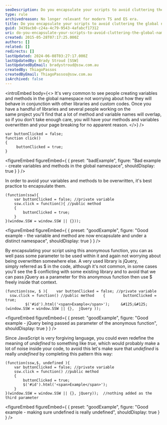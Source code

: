 ```yaml
---
seoDescription: Do you encapsulate your scripts to avoid cluttering the global namespace and clashing with other scripts?
type: rule
archivedreason: No longer relevant for modern TS and ES era.
title: Do you encapsulate your scripts to avoid cluttering the global namespace and clashing with other scripts?
guid: 3439acb0-c24a-4c79-9543-4afabcf17312
uri: do-you-encapsulate-your-scripts-to-avoid-cluttering-the-global-namespace-and-clashing-with-other-scripts
created: 2015-05-28T07:17:25.000Z
authors: []
related: []
redirects: []
lastUpdated: 2024-06-08T03:27:17.000Z
lastUpdatedBy: Brady Stroud [SSW]
lastUpdatedByEmail: bradystroud@ssw.com.au
createdBy: ThiagoPassos
createdByEmail: ThiagoPassos@ssw.com.au
isArchived: false
---
```


<introEmbed
  body={<>
It's very common to see people creating variables and methods in the global namespace not worrying about how they will behave in conjunction with other libraries and custom codes. Once you have a handful of libraries and several people working on the same project you'll find that a lot of method and variable names will overlap, so if you don't take enough care, you will have your methods and variables overwritten and your page breaking for no apparent reason.
  </>}
/>
```
var buttonClicked = false;
function click()
{
     buttonClicked = true;
}
```

<figureEmbed figureEmbed={ {
  preset: "badExample",
  figure: "Bad example - create variables and methods in the global namespace",
  shouldDisplay: true
} } />


In order to avoid your variables and methods to be overwritten, it's best practice to encapsulate them.

```
(function(ssw){
    var buttonClicked = false; //private variable
    ssw.click = function(){ //public method
    {
        buttonClicked = true;
    }
}(window.SSW = window.SSW || {}));
```

<figureEmbed figureEmbed={ {
  preset: "goodExample",
  figure: "Good example - the variable and method are now encapsulate and under a distinct namespace",
  shouldDisplay: true
} } />


By encapsulating your script using this anonymous function, you can as well pass some parameter to be used within it and again not worrying about being overwritten somewhere else. A very used library is jQuery, simply referred as $ in the code, although it's not common, in some cases you'll see the $ conflicting with some existing library and to avoid that we can pass jQuery as a parameter for this anonymous function then use $ freely inside that context.

```
(function(ssw, $ ){    var buttonClicked = false; //private variable     ssw.click = function() //public method    {        buttonClicked = true;
         $('#id').html('<span>Example</span>');     &#125;&#125;(window.SSW = window.SSW || {},  jQuery ));
```

<figureEmbed figureEmbed={ {
  preset: "goodExample",
  figure: "Good example - jQuery being passed as parameter of the anonymous function",
  shouldDisplay: true
} } />


Since JavaScript is very forgiving language, you could even redefine the meaning of _undefined_ to something like _true_, which would probably make a lot of noise inside your code, to avoid this let's make sure that _undefined_ is really *undefined* by completing this pattern this way:

```
(function(ssw,$, undefined ){
    var buttonClicked = false; //private variable
    ssw.click = function() //public method
    {
        buttonClicked = true;
        $('#id').html('<span>Example</span>');
    }
}(window.SSW = window.SSW || {}, jQuery));  //nothing added as the third parameter
```

<figureEmbed figureEmbed={ {
  preset: "goodExample",
  figure: "Good example - making sure undefined is really undefined",
  shouldDisplay: true
} } />
